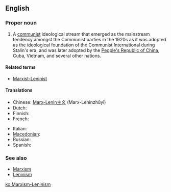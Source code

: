 ==English==

===Proper noun===
{{en-proper noun}}

# A [[communist]] ideological stream that emerged as the mainstream tendency amongst the Communist parties in the 1920s as it was adopted as the ideological foundation of the Communist International during Stalin's era, and was later adopted by the [[People's Republic of China]], Cuba, Vietnam, and several other nations.

====Related terms====
* [[Marxist-Leninist]]

====Translations====
{{trans-top|communist ideological stream}}
* Chinese: [[Marx-Lenin主义]] (Marx-Leninzhǔyì)
* Dutch: {{t|nl|marxisme-leninisme|n}}
* Finnish: {{t+|fi|marxismi-leninismi}}
* French: {{t|fr|marxisme-léninisme|m}}
{{trans-mid}}
* Italian: {{t-|it|marxismo-leninismo|m}}
* [[Macedonian]]: {{t|mk|марксизам-ленинизам|m|tr=marksízam-leninízam}}
* Russian: {{t+|ru|марксизм-ленинизм|m|tr=markízm-leninízm}}
* Spanish: {{t-|es|marxismo-leninismo|m}}
{{trans-bottom}}

===See also===
* [[Marxism]]
* [[Leninism]]

[[ko:Marxism-Leninism]]
